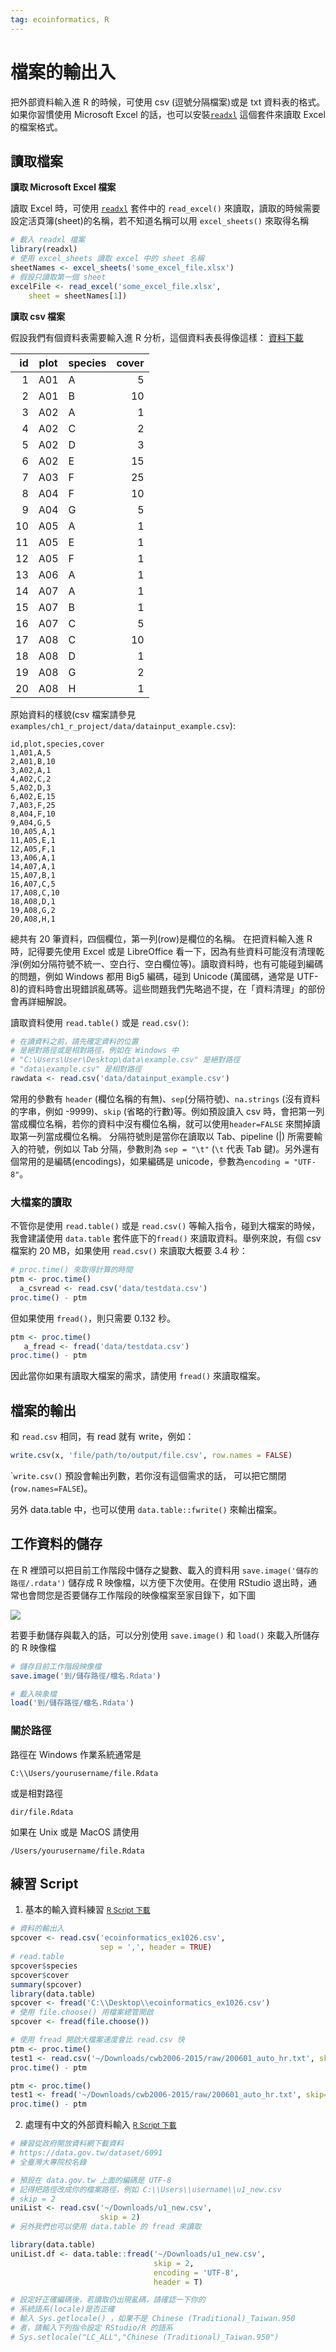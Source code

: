 ```yaml
---
tag: ecoinformatics, R
---
```

# 檔案的輸出入


把外部資料輸入進 R 的時候，可使用 csv (逗號分隔檔案)或是 txt 資料表的格式。如果你習慣使用 Microsoft Excel 的話，也可以安裝[``readxl``](https://cran.r-project.org/web/packages/readxl/index.html) 這個套件來讀取 Excel 的檔案格式。

## 讀取檔案


__讀取 Microsoft Excel 檔案__

讀取 Excel 時，可使用 [``readxl``](https://cran.r-project.org/web/packages/readxl/index.html) 套件中的 ``read_excel()`` 來讀取，讀取的時候需要設定活頁簿(sheet)的名稱，若不知道名稱可以用 ``excel_sheets()`` 來取得名稱

```.r
# 載入 readxl 檔案
library(readxl)
# 使用 excel_sheets 讀取 excel 中的 sheet 名稱
sheetNames <- excel_sheets('some_excel_file.xlsx')
# 假設只讀取第一個 sheet
excelFile <- read_excel('some_excel_file.xlsx', 
    sheet = sheetNames[1])
```


__讀取 csv 檔案__

假設我們有個資料表需要輸入進 R 分析，這個資料表長得像這樣：
[資料下載](https://gist.github.com/mutolisp/83cc1fb6784c07e90542655c7e9f8da0)

| id  |  plot  |  species  |  cover  |
| --: | ------ | --------- | ------: |
|  1  |  A01   |  A        |   5     |
|  2  |  A01   |  B        |  10     |
|  3  |  A02   |  A        |   1     |
|  4  |  A02   |  C        |   2     |
|  5  |  A02   |  D        |   3     |
|  6  |  A02   |  E        |  15     |
|  7  |  A03   |  F        |  25     |
|  8  |  A04   |  F        |  10     |
|  9  |  A04   |  G        |   5     |
| 10  |  A05   |  A        |   1     |
| 11  |  A05   |  E        |   1     |
| 12  |  A05   |  F        |   1     |
| 13  |  A06   |  A        |   1     |
| 14  |  A07   |  A        |   1     |
| 15  |  A07   |  B        |   1     |
| 16  |  A07   |  C        |   5     |
| 17  |  A08   |  C        |  10     |
| 18  |  A08   |  D        |   1     |
| 19  |  A08   |  G        |   2     |
| 20  |  A08   |  H        |   1     |

原始資料的樣貌(csv 檔案請參見 ``examples/ch1_r_project/data/datainput_example.csv``):

```
id,plot,species,cover
1,A01,A,5
2,A01,B,10
3,A02,A,1
4,A02,C,2
5,A02,D,3
6,A02,E,15
7,A03,F,25
8,A04,F,10
9,A04,G,5
10,A05,A,1
11,A05,E,1
12,A05,F,1
13,A06,A,1
14,A07,A,1
15,A07,B,1
16,A07,C,5
17,A08,C,10
18,A08,D,1
19,A08,G,2
20,A08,H,1
```


總共有 20 筆資料，四個欄位，第一列(row)是欄位的名稱。
在把資料輸入進 R 時，記得要先使用 Excel 或是 LibreOffice 看一下，因為有些資料可能沒有清理乾淨(例如分隔符號不統一、空白行、空白欄位等)。讀取資料時，也有可能碰到編碼的問題，例如 Windows 都用 Big5 編碼，碰到 Unicode (萬國碼，通常是 UTF-8)的資料時會出現錯誤亂碼等。這些問題我們先略過不提，在「資料清理」的部份會再詳細解說。

讀取資料使用 ``read.table()`` 或是 ``read.csv()``:

```.r
# 在讀資料之前，請先確定資料的位置
# 是絕對路徑或是相對路徑，例如在 Windows 中
# "C:\Users\User\Desktop\data\example.csv" 是絕對路徑
# "data\example.csv" 是相對路徑
rawdata <- read.csv('data/datainput_example.csv')
```

常用的參數有 ``header`` (欄位名稱的有無)、``sep``(分隔符號)、``na.strings`` (沒有資料的字串，例如 -9999)、``skip`` (省略的行數)等。例如預設讀入 csv 時，會把第一列當成欄位名稱，若你的資料中沒有欄位名稱，就可以使用``header=FALSE`` 來關掉讀取第一列當成欄位名稱。
分隔符號則是當你在讀取以 Tab、pipeline (|) 所需要輸入的符號，例如以 Tab 分隔，參數則為 ``sep = "\t"`` (``\t`` 代表 Tab 鍵)。另外還有個常用的是編碼(encodings)，如果編碼是 unicode，參數為``encoding = "UTF-8"``。

### 大檔案的讀取

不管你是使用 ``read.table()`` 或是 ``read.csv()`` 等輸入指令，碰到大檔案的時候，我會建議使用 ``data.table`` 套件底下的``fread()`` 來讀取資料。舉例來說，有個 csv 檔案約 20 MB，如果使用 ``read.csv()`` 來讀取大概要 3.4 秒：

```.r
# proc.time() 來取得計算的時間
ptm <- proc.time()
  a_csvread <- read.csv('data/testdata.csv')
proc.time() - ptm
```
但如果使用 ``fread()``，則只需要 0.132 秒。

```.r
ptm <- proc.time()
   a_fread <- fread('data/testdata.csv')
proc.time() - ptm
```

因此當你如果有讀取大檔案的需求，請使用 ``fread()``
來讀取檔案。


## 檔案的輸出

和 ``read.csv`` 相同，有 read 就有 write，例如：

```.r
write.csv(x, 'file/path/to/output/file.csv', row.names = FALSE)
```

```write.csv()`` 預設會輸出列數，若你沒有這個需求的話，
可以把它關閉(``row.names=FALSE``)。

另外 data.table 中，也可以使用 ``data.table::fwrite()`` 來輸出檔案。

## 工作資料的儲存

在 R 裡頭可以把目前工作階段中儲存之變數、載入的資料用 ``save.image('儲存的路徑/.rdata')`` 儲存成 R 映像檔，以方便下次使用。在使用 RStudio 退出時，通常也會問您是否要儲存工作階段的映像檔案至家目錄下，如下圖

![](https://i.imgur.com/mZvFXLl.png)

若要手動儲存與載入的話，可以分別使用 ``save.image()`` 和 ``load()`` 來載入所儲存的 R 映像檔

```.r
# 儲存目前工作階段映像檔
save.image('到/儲存路徑/檔名.Rdata')

# 載入映象檔
load('到/儲存路徑/檔名.Rdata')

```

::: {.callout-note} 
### 關於路徑


路徑在 Windows 作業系統通常是
```
C:\\Users/yourusername/file.Rdata
```
或是相對路徑
```
dir/file.Rdata
```
如果在 Unix 或是 MacOS 請使用
```
/Users/yourusername/file.Rdata
```
:::


## 練習 Script


1. 基本的輸入資料練習 [<small>R Script 下載</small>](https://gist.github.com/mutolisp/252b751ce7235461274ca5f339043ad4)
```.r
# 資料的輸出入
spcover <- read.csv('ecoinformatics_ex1026.csv',
                    sep = ',', header = TRUE)
# read.table
spcover$species
spcover$cover
summary(spcover)
library(data.table)
spcover <- fread('C:\\Desktop\\ecoinformatics_ex1026.csv')
# 使用 file.choose() 用檔案總管開啟
spcover <- fread(file.choose())

# 使用 fread 開啟大檔案速度會比 read.csv 快
ptm <- proc.time()
test1 <- read.csv('~/Downloads/cwb2006-2015/raw/200601_auto_hr.txt', skip=73)
proc.time() - ptm

ptm <- proc.time()
test1 <- fread('~/Downloads/cwb2006-2015/raw/200601_auto_hr.txt', skip=73)
proc.time() - ptm
```

2. 處理有中文的外部資料輸入 [<small>R Script 下載</small>](https://git.io/vFZQB)

```.r
# 練習從政府開放資料網下載資料
# https://data.gov.tw/dataset/6091
# 全臺灣大專院校名錄

# 預設在 data.gov.tw 上面的編碼是 UTF-8
# 記得把路徑改成你的檔案路徑，例如 C:\\Users\\username\\u1_new.csv
# skip = 2
uniList <- read.csv('~/Downloads/u1_new.csv', 
                    skip = 2)
# 另外我們也可以使用 data.table 的 fread 來讀取

library(data.table)
uniList.df <- data.table::fread('~/Downloads/u1_new.csv',
                                skip = 2, 
                                encoding = 'UTF-8', 
                                header = T)

# 設定好正確編碼後，若讀取仍出現亂碼，請確認一下你的
# 系統語系(locale)是否正確
# 輸入 Sys.getlocale() ，如果不是 Chinese (Traditional)_Taiwan.950
# 者，請輸入下列指令設定 RStudio/R 的語系
# Sys.setlocale("LC_ALL","Chinese (Traditional)_Taiwan.950")
```
